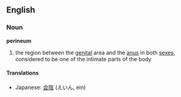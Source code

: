 {{wikipedia}}
==English==
===Noun===
'''perineum'''
#the region between the [[genital]] area and the [[anus]] in both [[sex]]es, considered to be one of the intimate parts of the body

====Translations====
*Japanese: [[会陰]] (えいん, ein)